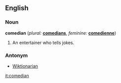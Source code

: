 ==English==

===Noun===
'''comedian'''  (''plural:'' '''[[comedians]]''', ''feminine:'' '''[[comedienne]]''')
# An entertainer who tells jokes.

===Antonym===
*[[Wiktionarian]]

[[it:comedian]]